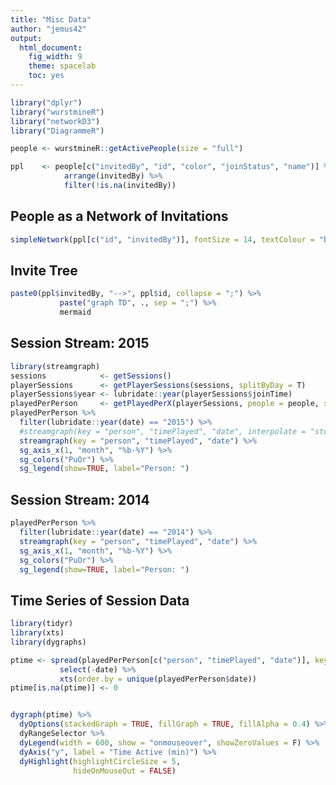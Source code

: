 ```yaml
---
title: "Misc Data"
author: "jemus42"
output:
  html_document:
    fig_width: 9
    theme: spacelab
    toc: yes
---
```


```r
library("dplyr")
library("wurstmineR")
library("networkD3")
library("DiagrammeR")

people <- wurstmineR::getActivePeople(size = "full")

ppl    <- people[c("invitedBy", "id", "color", "joinStatus", "name")] %>%
            arrange(invitedBy) %>%
            filter(!is.na(invitedBy))
```

## People as a Network of Invitations

```r
simpleNetwork(ppl[c("id", "invitedBy")], fontSize = 14, textColour = "black", linkDistance = 200, charge = -200)
```

## Invite Tree

```r
paste0(ppl$invitedBy, "-->", ppl$id, collapse = ";") %>%
           paste("graph TD", ., sep = ";") %>%
           mermaid
```

## Session Stream: 2015

```r
library(streamgraph)
sessions            <- getSessions()
playerSessions      <- getPlayerSessions(sessions, splitByDay = T)
playerSessions$year <- lubridate::year(playerSessions$joinTime)
playedPerPerson     <- getPlayedPerX(playerSessions, people = people, sumBy = "person")
playedPerPerson %>% 
  filter(lubridate::year(date) == "2015") %>%
  #streamgraph(key = "person", "timePlayed", "date", interpolate = "step", offset = "zero") %>%
  streamgraph(key = "person", "timePlayed", "date") %>%
  sg_axis_x(1, "month", "%b-%Y") %>%
  sg_colors("PuOr") %>%
  sg_legend(show=TRUE, label="Person: ")
```

## Session Stream: 2014

```r
playedPerPerson %>% 
  filter(lubridate::year(date) == "2014") %>%
  streamgraph(key = "person", "timePlayed", "date") %>%
  sg_axis_x(1, "month", "%b-%Y") %>%
  sg_colors("PuOr") %>%
  sg_legend(show=TRUE, label="Person: ")
```

## Time Series of Session Data

```r
library(tidyr)
library(xts)
library(dygraphs)

ptime <- spread(playedPerPerson[c("person", "timePlayed", "date")], key = "person", value = "timePlayed") %>%
           select(-date) %>%
           xts(order.by = unique(playedPerPerson$date))
ptime[is.na(ptime)] <- 0


dygraph(ptime) %>% 
  dyOptions(stackedGraph = TRUE, fillGraph = TRUE, fillAlpha = 0.4) %>%
  dyRangeSelector %>%
  dyLegend(width = 600, show = "onmouseover", showZeroValues = F) %>%
  dyAxis("y", label = "Time Active (min)") %>%
  dyHighlight(highlightCircleSize = 5,
              hideOnMouseOut = FALSE)
```

